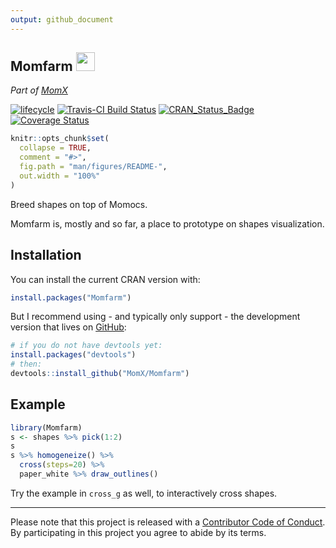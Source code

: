 ```yaml
---
output: github_document
---
```


<!-- README.md is generated from README.Rmd. Please edit that file -->
## Momfarm <img src="https://noto-website-2.storage.googleapis.com/emoji/emoji_u1f407.png" width="30px">
_Part of [MomX](https://momx.github.io/MomX/)_

<!-- Badges -->
[![lifecycle](https://img.shields.io/badge/lifecycle-experimental-orange.svg)](https://www.tidyverse.org/lifecycle/#experimental)
[![Travis-CI Build Status](https://travis-ci.org/MomX/Momfarm.svg?branch=master)](https://travis-ci.org/MomX/Momfarm)
[![CRAN\_Status\_Badge](http://www.r-pkg.org/badges/version/Momfarm)](http://cran.r-project.org/package=Momfarm)
[![Coverage Status](https://img.shields.io/codecov/c/github/MomX/Momfarm/master.svg)](https://codecov.io/github/MomX/Momfarm?branch=master)

```r
knitr::opts_chunk$set(
  collapse = TRUE,
  comment = "#>",
  fig.path = "man/figures/README-",
  out.width = "100%"
)
```
Breed shapes on top of Momocs. 

Momfarm is, mostly and so far, a place to prototype on shapes visualization.

## Installation

You can install the current CRAN version with:
```r
install.packages("Momfarm")
```

But I recommend using - and typically only support - the development version that lives on [GitHub](https://github.com/MomX/Momfarm):

```r
# if you do not have devtools yet:
install.packages("devtools") 
# then:
devtools::install_github("MomX/Momfarm")
```
## Example

```r
library(Momfarm)
s <- shapes %>% pick(1:2)
s
s %>% homogeneize() %>% 
  cross(steps=20) %>% 
  paper_white %>% draw_outlines()
```

Try the example in `cross_g` as well, to interactively cross shapes.

----
Please note that this project is released with a [Contributor Code of Conduct](CONDUCT.md). By participating in this project you agree to abide by its terms.

